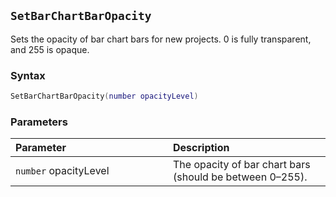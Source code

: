 ::: {.minipage data-latex="{\textwidth}"}
## `SetBarChartBarOpacity`

Sets the opacity of bar chart bars\index{graphs!bar charts} for new projects. 0 is fully transparent, and 255 is opaque.

### Syntax {-}

``` .lua
SetBarChartBarOpacity(number opacityLevel)
```

### Parameters {-}

**Parameter** | **Description**
| :-- | :-- |
| `number` opacityLevel | The opacity of bar chart bars (should be between 0--255). |
:::

